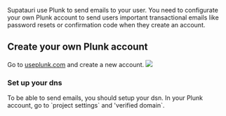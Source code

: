 Supatauri use Plunk to send emails to your user. You need to configurate your own Plunk account to  send users important transactional emails like password resets or confirmation code when they create an account.

## Create your own Plunk account

Go to [useplunk.com](https://www.useplunk.com/) and create a new account. ![](/CleanShot2025-02-17at14.39.15.png)

### Set up your dns

To be able to send emails, you should setup your dsn. In your Plunk account, go to \`project settings\` and 'verified domain\`.&#x20;